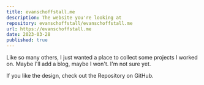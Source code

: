 ```yaml
---
title: evanschoffstall.me
description: The website you're looking at
repository: evanschoffstall/evanschoffstall.me
url: https://evanschoffstall.me
date: 2023-03-28
published: true
---
```


Like so many others, I just wanted a place to collect some projects I worked on. Maybe I'll add a blog, maybe I won't. I'm not sure yet.

If you like the design, check out the Repository on GitHub.
